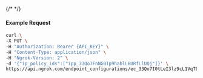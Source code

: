{/* <!-- Code generated for API Clients. DO NOT EDIT. --> */}

#### Example Request
```bash
curl \
-X PUT \
-H "Authorization: Bearer {API_KEY}" \
-H "Content-Type: application/json" \
-H "Ngrok-Version: 2" \
-d '{"ip_policy_ids":["ipp_33Qo7FnNG0Ip9hablLBURfLlUQj"]}' \
https://api.ngrok.com/endpoint_configurations/ec_33Qo7I0tLeI3lz9cL1VqTE9eg9K/ip_policy
```
